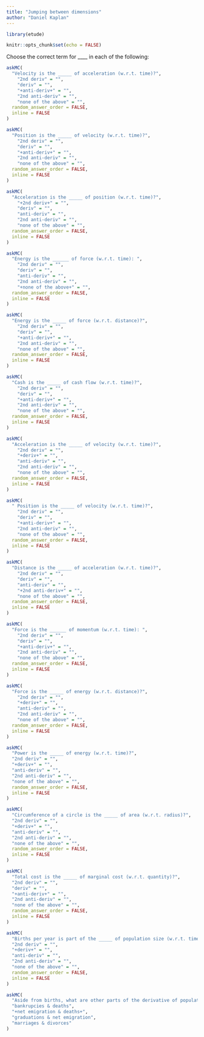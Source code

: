 ```yaml
---
title: "Jumping between dimensions"
author: "Daniel Kaplan"
---
```


```r
library(etude)

knitr::opts_chunk$set(echo = FALSE)
```

Choose the correct term for ____ in each of the following:


```r
askMC(
  "Velocity is the _____ of acceleration (w.r.t. time)?",
    "2nd deriv" = "",
    "deriv" = "",
    "+anti-deriv+" = "",
    "2nd anti-deriv" = "",
    "none of the above" = "",
  random_answer_order = FALSE,
  inline = FALSE
)
```

```r
askMC(
  "Position is the _____ of velocity (w.r.t. time)?",
    "2nd deriv" = "",
    "deriv" = "",
    "+anti-deriv+" = "",
    "2nd anti-deriv" = "",
    "none of the above" = "",
  random_answer_order = FALSE,
  inline = FALSE
)
```



```r
askMC(
  "Acceleration is the _____ of position (w.r.t. time)?",
    "+2nd deriv+" = "",
    "deriv" = "",
    "anti-deriv" = "",
    "2nd anti-deriv" = "",
    "none of the above" = "",
  random_answer_order = FALSE,
  inline = FALSE
)
```



```r
askMC(
  "Energy is the ______ of force (w.r.t. time): ",
    "2nd deriv" = "",
    "deriv" = "",
    "anti-deriv" = "",
    "2nd anti-deriv" = "",
    "+none of the above+" = "",
  random_answer_order = FALSE,
  inline = FALSE
)
```


```r
askMC(
  "Energy is the _____ of force (w.r.t. distance)?",
    "2nd deriv" = "",
    "deriv" = "",
    "+anti-deriv+" = "",
    "2nd anti-deriv" = "",
    "none of the above" = "",
  random_answer_order = FALSE,
  inline = FALSE
)
```


```r
askMC(
  "Cash is the _____ of cash flow (w.r.t. time)?",
    "2nd deriv" = "",
    "deriv" = "",
    "+anti-deriv+" = "",
    "2nd anti-deriv" = "",
    "none of the above" = "",
  random_answer_order = FALSE,
  inline = FALSE
)
```


```r
askMC(
  "Acceleration is the _____ of velocity (w.r.t. time)?",
    "2nd deriv" = "",
    "+deriv+" = "",
    "anti-deriv" = "",
    "2nd anti-deriv" = "",
    "none of the above" = "",
  random_answer_order = FALSE,
  inline = FALSE
)
```

```r
askMC(
  " Position is the _____ of velocity (w.r.t. time)?",
    "2nd deriv" = "",
    "deriv" = "",
    "+anti-deriv+" = "",
    "2nd anti-deriv" = "",
    "none of the above" = "",
  random_answer_order = FALSE,
  inline = FALSE
)
```



```r
askMC(
  "Distance is the _____ of acceleration (w.r.t. time)?",
    "2nd deriv" = "",
    "deriv" = "",
    "anti-deriv" = "",
    "+2nd anti-deriv+" = "",
    "none of the above" = "",
  random_answer_order = FALSE,
  inline = FALSE
)
```



```r
askMC(
  "Force is the ______ of momentum (w.r.t. time): ",
    "2nd deriv" = "",
    "deriv" = "",
    "+anti-deriv+" = "",
    "2nd anti-deriv" = "",
    "none of the above" = "",
  random_answer_order = FALSE,
  inline = FALSE
)
```


```r
askMC(
  "Force is the _____ of energy (w.r.t. distance)?",
    "2nd deriv" = "",
    "+deriv+" = "",
    "anti-deriv" = "",
    "2nd anti-deriv" = "",
    "none of the above" = "",
  random_answer_order = FALSE,
  inline = FALSE
)
```


```r
askMC(
  "Power is the _____ of energy (w.r.t. time)?",
  "2nd deriv" = "",
  "+deriv+" = "",
  "anti-deriv" = "",
  "2nd anti-deriv" = "",
  "none of the above" = "",
  random_answer_order = FALSE,
  inline = FALSE
)
```

```r
askMC(
  "Circumference of a circle is the _____ of area (w.r.t. radius)?",
  "2nd deriv" = "",
  "+deriv+" = "",
  "anti-deriv" = "",
  "2nd anti-deriv" = "",
  "none of the above" = "",
  random_answer_order = FALSE,
  inline = FALSE
)
```

```r
askMC(
  "Total cost is the _____ of marginal cost (w.r.t. quantity)?",
  "2nd deriv" = "",
  "deriv" = "",
  "+anti-deriv+" = "",
  "2nd anti-deriv" = "",
  "none of the above" = "",
  random_answer_order = FALSE,
  inline = FALSE
)
```

```r
askMC(
  "Births per year is part of the _____ of population size (w.r.t. time)?",
  "2nd deriv" = "",
  "+deriv+" = "",
  "anti-deriv" = "",
  "2nd anti-deriv" = "",
  "none of the above" = "",
  random_answer_order = FALSE,
  inline = FALSE
)
```

```r
askMC(
  "Aside from births, what are other parts of the derivative of population size with respect to time?",
  "bankrupcies & deaths",
  "+net emigration & deaths+",
  "graduations & net emigration",
  "marriages & divorces"
)
```


